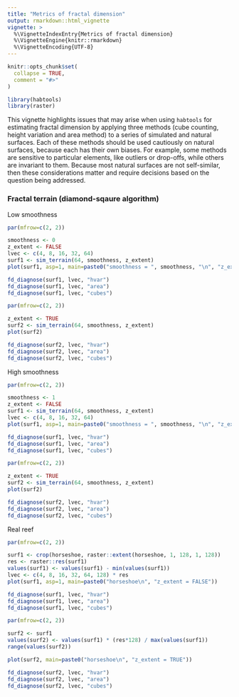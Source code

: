 ```yaml
---
title: "Metrics of fractal dimension"
output: rmarkdown::html_vignette
vignette: >
  %\VignetteIndexEntry{Metrics of fractal dimension}
  %\VignetteEngine{knitr::rmarkdown}
  %\VignetteEncoding{UTF-8}
---
```


```r
knitr::opts_chunk$set(
  collapse = TRUE,
  comment = "#>"
)
```

```r
library(habtools)
library(raster)
```

This vignette highlights issues that may arise when using `habtools` for estimating fractal dimension by applying three methods (cube counting, height variation and area method) to a series of simulated and natural surfaces. Each of these methods should be used cautiously on natural surfaces, because each has their own biases. For example, some methods are sensitive to particular elements, like outliers or drop-offs, while others are invariant to them. Because most natural surfaces are not self-similar, then these considerations matter and require decisions based on the question being addressed. 

### Fractal terrain (diamond-sqaure algorithm)

Low smoothness

```r
par(mfrow=c(2, 2))

smoothness <- 0
z_extent <- FALSE
lvec <- c(4, 8, 16, 32, 64)
surf1 <- sim_terrain(64, smoothness, z_extent)
plot(surf1, asp=1, main=paste0("smoothness = ", smoothness, "\n", "z_extent = FALSE"))

fd_diagnose(surf1, lvec, "hvar")
fd_diagnose(surf1, lvec, "area")
fd_diagnose(surf1, lvec, "cubes")

par(mfrow=c(2, 2))

z_extent <- TRUE
surf2 <- sim_terrain(64, smoothness, z_extent)
plot(surf2)

fd_diagnose(surf2, lvec, "hvar")
fd_diagnose(surf2, lvec, "area")
fd_diagnose(surf2, lvec, "cubes")

```

High smoothness

```r
par(mfrow=c(2, 2))

smoothness <- 1
z_extent <- FALSE
surf1 <- sim_terrain(64, smoothness, z_extent)
lvec <- c(4, 8, 16, 32, 64)
plot(surf1, asp=1, main=paste0("smoothness = ", smoothness, "\n", "z_extent = FALSE"))

fd_diagnose(surf1, lvec, "hvar")
fd_diagnose(surf1, lvec, "area")
fd_diagnose(surf1, lvec, "cubes")

par(mfrow=c(2, 2))

z_extent <- TRUE
surf2 <- sim_terrain(64, smoothness, z_extent)
plot(surf2)

fd_diagnose(surf2, lvec, "hvar")
fd_diagnose(surf2, lvec, "area")
fd_diagnose(surf2, lvec, "cubes")

```

Real reef

```r
par(mfrow=c(2, 2))

surf1 <- crop(horseshoe, raster::extent(horseshoe, 1, 128, 1, 128))
res <- raster::res(surf1)
values(surf1) <- values(surf1) - min(values(surf1))
lvec <- c(4, 8, 16, 32, 64, 128) * res
plot(surf1, asp=1, main=paste0("horseshoe\n", "z_extent = FALSE"))

fd_diagnose(surf1, lvec, "hvar")
fd_diagnose(surf1, lvec, "area")
fd_diagnose(surf1, lvec, "cubes")

par(mfrow=c(2, 2))

surf2 <- surf1
values(surf2) <- values(surf1) * (res*128) / max(values(surf1))
range(values(surf2))

plot(surf2, main=paste0("horseshoe\n", "z_extent = TRUE"))

fd_diagnose(surf2, lvec, "hvar")
fd_diagnose(surf2, lvec, "area")
fd_diagnose(surf2, lvec, "cubes")

```




